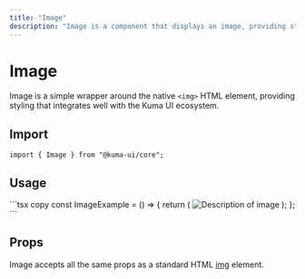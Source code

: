 ```yaml
---
title: "Image"
description: "Image is a component that displays an image, providing styling that integrates well with the Kuma UI ecosystem."
---
```



# Image

Image is a simple wrapper around the native `<img>` HTML element, providing styling that integrates well with the Kuma UI ecosystem.

## Import

```tsx copy
import { Image } from "@kuma-ui/core";
```

## Usage

<ExampleContainer>
  <ImageExample />
</ExampleContainer>
```tsx copy
const ImageExample = () => {
  return (
    <Image
      src="https://raw.githubusercontent.com/kuma-ui/kuma-ui/main/media/logo.webp"
      alt="Description of image"
    />
  );
};
```

## Props

Image accepts all the same props as a standard HTML [img](https://developer.mozilla.org/en-US/docs/Web/HTML/Element/img) element.
